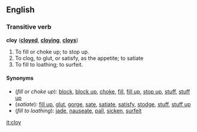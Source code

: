 ==English==
===Transitive verb===
'''cloy''' ('''[[cloyed]]''', '''[[cloying]]''', '''[[cloys]]''')

#To fill or choke up; to stop up.
#To clog, to glut, or satisfy, as the appetite; to satiate
#To fill to loathing; to surfeit.

====Synonyms====
*(''fill or choke up''): [[block]], [[block up]], [[choke]], [[fill]], [[fill up]], [[stop up]], [[stuff]], [[stuff up]]
*(''satiate''): [[fill up]], [[glut]], [[gorge]], [[sate]], [[satiate]], [[satisfy]], [[stodge]], [[stuff]], [[stuff up]]
*(''fill to loathing''): [[jade]], [[nauseate]], [[pall]], [[sicken]], [[surfeit]]

[[it:cloy]]